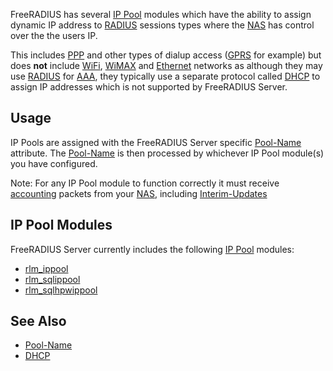 FreeRADIUS has several [[IP Pool]] modules which have the ability to assign dynamic IP address to [[RADIUS]] sessions types where the [[NAS]] has control over the the users IP.

This includes [[PPP]] and other types of dialup access ([[GPRS]] for example) but does '''not''' include [[WiFi]], [[WiMAX]] and [[Ethernet]] networks as although they may use [[RADIUS]] for [[AAA]], they typically use a separate protocol called [[DHCP]] to assign IP addresses which is not supported by FreeRADIUS Server.

==Usage==

IP Pools are assigned with the FreeRADIUS Server specific [[Pool-Name]] attribute. The [[Pool-Name]] is then processed by whichever IP Pool module(s) you have configured.

Note: For any IP Pool module to function correctly it must receive [[accounting]] packets from your [[NAS]], including [[Interim-Update]]s

==IP Pool Modules==

FreeRADIUS Server currently includes the following [[IP Pool]] modules:
* [[rlm_ippool]]
* [[rlm_sqlippool]]
* [[rlm_sqlhpwippool]]

==See Also==

* [[Pool-Name]]
* [[DHCP]]
